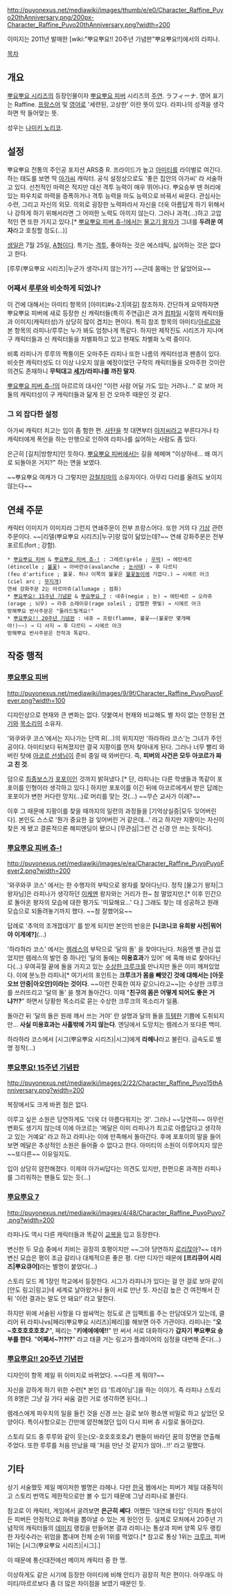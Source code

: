 http://puyonexus.net/mediawiki/images/thumb/e/e0/Character_Raffine_Puyo20thAnniversary.png/200px-Character_Raffine_Puyo20thAnniversary.png?width=200

이미지는 2011년 발매한 [wiki:"뿌요뿌요!! 20주년 기념판"뿌요뿌요!!]에서의 라피나.

[[목차]]

== 개요 ==
[[뿌요뿌요 시리즈]]의 등장인물이자 [[뿌요뿌요 피버]] 시리즈의 [[주연]]. ラフィーナ. 영어 표기는 Raffine. [[프랑스어]] 및 [[영어]]로 '세련된, 고상한' 이란 뜻이 있다. 라피나의 성격을 생각하면 딱 들어맞는 뜻.

성우는 [[나미키 노리코]].

== 설정 ==
뿌요뿌요 전통의 주인공 포지션 ARS중 R. 프라이드가 높고 [[아미티]]를 라이벌로 여긴다. 하는 태도를 보면 딱 [[아가씨]] 캐릭터. 공식 설정상으로도 '좋은 집안의 아가씨' 라 서술하고 있다. 선천적인 마력은 적지만 대신 격투 능력이 매우 뛰어나다. 뿌요승부 땐 허리에 있는 파우치로 마력을 증폭하거나 격투 능력을 마도 능력으로 바꿔서 싸운다. 관심사는 수련, 그리고 자신의 외모. 의외로 굉장한 노력파라서 자신을 더욱 아름답게 하기 위해서나 강하게 하기 위해서라면 그 어떠한 노력도 아끼지 않는다. 그러나 과격(...)하고 고압적인 면 또한 가지고 있다.[* [[뿌요뿌요 피버 츄-!]]에서는 [[물고기 왕자]]가 그녀를 '''두려운 여자'''라고 호칭할 정도(...)]

[[생일]]은 7월 25일, [[A형]]이다. 특기는 [[격투]], 좋아하는 것은 에스테틱, 싫어하는 것은 없다고 한다.

[루루(뿌요뿌요 시리즈)|누군가 생각나지 않는가?] ~~근데 몸매는 안 닮았어요~~

=== 어째서 [[루루(뿌요뿌요 시리즈)|루루]]와 비슷하게 되었나? ===
이 건에 대해서는 아미티 항목의 [아미티#s-2.1|여길] 참조하자. 간단하게 요약하자면 뿌요뿌요 피버에 새로 등장한 신 캐릭터들(특히 주연급)은 과거 [[컴파일]] 시절의 캐릭터들과 이미지(캐릭터성)가 상당히 많이 겹치는 편이다. 특히 참조 항목의 아미티/[[아르르 나쟈|아르르]]와 본 항목의 라피나/루루는 누가 봐도 엄청나게 똑같다. 하지만 제작진도 시리즈가 지나며 구 캐릭터들과 신 캐릭터들을 차별화하고 있고 현재도 차별화 노력 중이다.

비록 라피나가 루루의 짝퉁이든 오마주든 라피나 또한 나름의 캐릭터성과 팬층이 있다. 비슷한 캐릭터성도 더 이상 나오지 않을 예정이었던 구작의 캐릭터들을 오마주한 것이란 의견도 존재하니 '''무턱대고 [[세가]]/라피나를 까진 말자'''.

[[뿌요뿌요 피버 츄-!]]의 아르르의 대사인 "이런 사람 어딜 가도 있는 거려나..." 로 보아 저 둘의 캐릭터성이 구 캐릭터들과 닮게 된 건 오마주 때문인 것 같다.

=== 그 외 잡다한 설정 ===
아가씨 캐릭터 치고는 입이 좀 험한 편. [[사탄(마도물어 시리즈)|사탄]]을 첫 대면부터 [[아저씨]]라고 부른다거나 타 캐릭터에게 폭언을 하는 만행으로 인하여 라피나를 싫어하는 사람도 좀 있다.

은근히 [길치|방향치]인 듯하다. [[뿌요뿌요 피버]]에서는 길을 헤메며 "이상하네... 왜 여기로 되돌아온 거지?" 하는 면을 보였다.

~~뿌요뿌요 여캐가 다 그렇지만 [[강철치마]]의 소유자이다. 아무리 다리를 올려도 보이지 않는다~~

== 연쇄 주문 ==
캐릭터 이미지가 이미지라 그런지 연쇄주문이 전부 프랑스어다. 또한 거의 다 [[기상]] 관련 주문이다. ~~[리델(뿌요뿌요 시리즈)|누구]랑 많이 닮았는데?~~ 연쇄 강화주문은 전부 포르트(fort ; 강함).

 * [[뿌요뿌요 피버]] & [[뿌요뿌요 피버 츄-!]] : 그레르(grêle ; [[우박]]) → 에탄세르(étincelle ; [[불꽃]]) → 아바란슈(avalanche ; [[눈사태]]) → 후 다르티(feu d'artifice ; 불꽃. 허나 이쪽의 불꽃은 [[불꽃놀이]]에 가깝다.) → 시에르 아크(ciel arc ; [[무지개]])
 연쇄 강화주문 2는 아르마쥬(allumage ; 점화)
 * [[뿌요뿌요! 15주년 기념판]] & [[뿌요뿌요 7]] : 네쥬(negie ; 눈) → 에탄세르 → 오라쥬(orage ; 뇌우) → 라쥬 소레이유(rage soleil ; 강렬한 햇빛) → 시에르 아크
 방해뿌요 반사주문은 "돌려드릴게요!"
 * [[뿌요뿌요!! 20주년 기념판]] : 네쥬 → 프람(flamme, 불꽃~~(불꽃만 몇개째야!)~~) → 디 샤지 → 후 다르티 → 시에르 아크
 방해뿌요 반사주문은 전작과 똑같다.

== 작중 행적 ==

=== [[뿌요뿌요 피버]] ===
http://puyonexus.net/mediawiki/images/9/9f/Character_Raffine_PuyoPuyoFever.png?width=100

디자인상으로 현재와 큰 변화는 없다. 덧붙여서 현재와 비교해도 별 차이 없는 안정된 [[연기]]와 [[목소리]]의 소유자.

'와쿠와쿠 코스'에서는 지나가는 단역 R(...)의 위치지만 '하라하라 코스'는 그녀가 주인공이다. 아미티보다 뒤쳐졌지만 결국 지팡이를 먼저 찾아내게 된다. 그러나 너무 빨리 와버린 탓에 [[아코르 선생님]]이 준비 중일 때 와버린다. 즉, '''피버의 사건은 모두 아코르가 짜고 친 것'''.

덤으로 [[최종보스]]가 [[포포이]]인 것까지 밝혀냈다.[* 단, 라피나는 다른 학생들과 똑같이 포포이를 인형이라 생각하고 있다.] 하지만 포포이를 이긴 뒤에 아코르에게서 받은 답례는 포포이가 변한 커다란 망치(...)로 머리를 맞는 것(...) ~~무슨 교사가 이래?~~

이후 그 때문에 지팡이를 찾을 때까지의 일련의 과정들을 [기억상실증|모두 잊어버린다]. 본인도 스스로 '뭔가 중요한 걸 잊어버린 거 같은데...' 라고 하지만 지팡이는 자신이 찾은 게 됐고 결론적으론 해피엔딩이 됐으니 [무관심|그런 건 신경 안 쓰는 듯하다].

=== [[뿌요뿌요 피버 츄-!]] ===
http://puyonexus.net/mediawiki/images/e/ea/Character_Raffine_PuyoPuyoFever2.png?width=200

'와쿠와쿠 코스' 에서는 한 수행자의 부탁으로 왕자를 찾아다닌다. 정작 [물고기 왕자|그 왕자님]은 라피나가 생각하던 [[이케멘]] 왕자와는 거리가 한~ 참 멀었지만.[* 이후 인간으로 돌아온 왕자의 모습에 대한 평가도 '미묘해요...' 다.] 그래도 찾는 데 성공하고 원래 모습으로 되돌려놓기까지 했다. ~~참 잘했어요~~

답례로 '추억의 조개껍데기' 를 받게 되지만 본인의 반응은 '''[니코니코 유희왕 사전|뭐어야 이게에?]'''(...)

'하라하라 코스' 에서는 [[렘레스]]의 부탁으로 '달의 돌' 을 찾아다닌다. 처음엔 별 관심 없었지만 렘레스의 발언 중 하나인 '달의 돌에는 '''미용효과'''가 있어' 에 혹해 바로 찾아다닌다(...) 우여곡절 끝에 돌을 가지고 있는 [[수상한 크루크]]를 만나지만 돌은 이미 깨져있었다. 이에 분노한 라피나[* 여기서의 포인트는 '''크루크가 몸을 빼앗긴 것에 대해서는 [아웃 오브 안중|아오안]이라는 것이다'''. ~~이런 잔혹한 여자 같으니라고~~]는 수상한 크루크를 쓰러뜨리고 '달의 돌' 을 챙겨 돌아간다. 이때 "'''친구의 몸은 어떻게 되어도 좋은 거냐?!?'''" 하면서 당황한 목소리로 묻는 수상한 크루크의 목소리가 일품.

돌아간 뒤 '달의 돌은 원래 깨서 쓰는 거야' 란 설명과 달의 돌을 [[득템]]한 기쁨에 도취되지만... '''사실 미용효과는 사흘밖에 가지 않는다'''. 엔딩에서 도망치는 렘레스가 또다른 백미.

하라하라 코스에서 [시그(뿌요뿌요 시리즈)|시그]에게 '''라헤나'''라고 불린다. 급속도로 별명 정착(...)

=== [[뿌요뿌요! 15주년 기념판]] ===
http://puyonexus.net/mediawiki/images/2/22/Character_Raffine_Puyo15thAnniversary.png?width=200

복장에서도 크게 바뀐 점은 없다.

이루고 싶은 소원은 당연하게도 '더욱 더 아름다워지는 것'. 그러나 ~~당연히~~ 아무런 변화도 생기지 않는데 이에 아코르는 '메달은 이미 라피나가 최고로 아름답다고 생각하고 있는 거예요' 라고 하고 라피나는 이에 만족해서 돌아간다. 후에 포포이의 말을 들어보면 메달은 추상적인 소원은 들어줄 수 없다고 한다. 아미티의 소원이 이루어지지 않은 ~~또다른~~ 이유일지도.

입이 상당히 얌전해졌다. 이제야 아가씨답다는 의견도 있지만, 한편으론 과격한 라피나를 그리워하는 팬들도 있는 듯(...)

=== [[뿌요뿌요 7]] ===
http://puyonexus.net/mediawiki/images/4/48/Character_Raffine_PuyoPuyo7.png?width=200

라피나도 역시 다른 캐릭터들과 똑같이 [[교복]]을 입고 등장한다.

변신한 두 모습 중에서 치비는 굉장히 호평이지만 ~~그야 당연하지 [[로리]]잖아?~~ 데카변신 모습은 평이 조금 갈리나 대체적으론 좋은 평. 다만 디자인 때문에 '''[프리큐어 시리즈|뿌요큐어]'''라는 별명이 붙었다(...)

스토리 모드 제 1장인 학교에서 등장한다. 시그가 라피나가 있다는 걸 안 걸로 보아 같이 [안도 링고|링고]네 세계로 날아왔거나 둘이 서로 만난 듯. 자신감 높은 건 여전해서 진 뒤 '이런 결과는 말도 안 돼요!' 라고 말한다.

하지만 위에 서술된 사항을 다 쌈싸먹는 정도로 큰 임팩트를 주는 만담데모가 있는데, 클리어 뒤 라피나vs[페리(뿌요뿌요 시리즈)|페리]를 해보면 아주 가관이다. 라피나는 "'''오~호호호호호호♪'''", 페리는 "'''키에에에에!!'''" 만 써서 서로 대화하다가 '''갑자기 뿌요뿌요 승부를 한다'''. "'''어째서~?!?!?'''" 라고 태클 거는 링고가 플레이어의 심정을 대변해 준다(...)

=== [[뿌요뿌요!! 20주년 기념판]] ===
디자인이 항목 제일 위 이미지로 바뀌었다. ~~다른 게 뭐야?~~

자신을 강하게 하기 위한 수련[* 본인 曰 '트레이닝'.]을 하는 이야기. 즉 라피나 스토리의 8명은 그냥 길 가다 싸움 걸린 거로 생각하면 된다(...)

렘레스에게 파우치의 일을 들킨 것을 신경 쓰는 걸로 보아 평소엔 비밀로 하고 싶었던 모양이다. 특이사항으로는 간만에 얌전해졌던 입이 다시 피버 츄 시절로 돌아갔다.

스토리 모드 중 루루와 같이 웃는(오-호호호호호♪) 팬들이 바라던 꿈의 장면을 연출해 주었다. 또한 루루를 처음 만났을 때 '처음 만난 것 같지가 않아...!!' 라고 말했다.

== 기타 ==
상기 서술했듯 제일 메이저한 별명은 라헤나. 다만 [[한국]] 웹에서는 피버가 제일 대중적이고 스토리 번역도 제한적으로만 볼 수 있기 때문에 그냥 라피나로 불린다.

참고로 이 캐릭터, 게임에서 굴려보면 '''은근히 쎄다'''. 어쨌든 '대연쇄 타입' 인지라 통상이든 피버든 안정적으로 화력을 뽑아낼 수 있는 게 원인인 듯. 실제로 모처에서 20주년 기념작의 캐릭터들의 [[데미지]] 랭킹을 만들어본 결과 라피나는 통상과 피버 양쪽 모두 랭킹 한 자릿수라는 위엄을 뽑내며 전체 순위 1위를 먹었다.[* 참고로 통상 1위는 [[크루크(뿌요뿌요 시리즈)|크루크]], 피버 1위는 [시그(뿌요뿌요 시리즈)|시그].]

이 때문에 통신대전에선 메이저 캐릭터 중 한 명.

이상하게도 같은 시기에 등장한 아미티에 비해 안티가 굉장히 적은 편이다. 아무래도 아미티/아르르보다 좀 더 많은 차이점을 보였기 때문인 듯.
